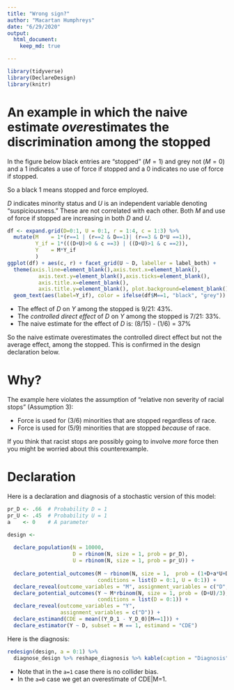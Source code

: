 ```yaml
---
title: "Wrong sign?"
author: "Macartan Humphreys"
date: "6/29/2020"
output: 
  html_document:
    keep_md: true

---
```


```r
library(tidyverse)
library(DeclareDesign)
library(knitr)
```

# An example in which the naive estimate *over*estimates the discrimination among the stopped 

In the figure below black entries are "stopped" ($M=1$) and grey not ($M=0$) and a 1 indicates a use of force if stopped and a 0 indicates no use of force if stopped.

So a black 1 means stopped and force employed.

$D$ indicates minority status and $U$ is an independent variable denoting "suspiciousness." These are not correlated with each other. Both $M$ and use of force if stopped are increasing in both $D$ and $U$.



```r

df <- expand.grid(D=0:1, U = 0:1, r = 1:4, c = 1:3) %>%
  mutate(M    = 1*(r==1 | (r==2 & D==1)| (r==3 & D*U ==1)),
         Y_if = 1*(((D+U)>0 & c ==3) | ((D+U)>1 & c ==2)),
         Y    = M*Y_if
         ) 
ggplot(df) + aes(c, r) + facet_grid(U ~ D, labeller = label_both) +
  theme(axis.line=element_blank(),axis.text.x=element_blank(),
          axis.text.y=element_blank(),axis.ticks=element_blank(),
          axis.title.x=element_blank(),
          axis.title.y=element_blank(), plot.background=element_blank()) +
  geom_text(aes(label=Y_if), color = ifelse(df$M==1, "black", "grey"))

```

* The effect of $D$ on $Y$ among the stopped is 9/21: 43%. 
* The *controlled direct effect* of $D$ on $Y$ among the stopped is 7/21: 33%. 
* The naive estimate for the effect of $D$ is: (8/15) - (1/6) = 37%

So the naive estimate overestimates the controlled direct effect but not the average effect, among the stopped.  This is confirmed in the design declaration below.

# Why?

The example here violates the assumption of "relative non severity of racial stops" (Assumption 3):

* Force is used for (3/6) minorities that are stopped regardless of race.
* Force is used for (5/9) minorities that are stopped *because* of race.

If you think that racist stops are possibly going to involve *more* force then you might be worried about this counterexample.

# Declaration


Here is a declaration and diagnosis of a stochastic version of this model:

```r
pr_D <- .66  # Probability D = 1
pr_U <- .45  # Probability U = 1
a    <- 0    # A parameter

design <-
  
  declare_population(N = 10000,
                     D = rbinom(N, size = 1, prob = pr_D),
                     U = rbinom(N, size = 1, prob = pr_U)) +
  
  declare_potential_outcomes(M ~ rbinom(N, size = 1,  prob = (1+D+a*U+D*U)/4),
                             conditions = list(D = 0:1, U = 0:1)) +
  declare_reveal(outcome_variables = "M", assignment_variables = c("D", "U")) +
  declare_potential_outcomes(Y ~ M*rbinom(N, size = 1, prob = (D+U)/3),
                             conditions = list(D = 0:1)) +
  declare_reveal(outcome_variables = "Y",
                 assignment_variables = c("D")) +
  declare_estimand(CDE = mean((Y_D_1 - Y_D_0)[M==1])) +
  declare_estimator(Y ~ D, subset = M == 1, estimand = "CDE")
```


Here is the diagnosis:

```r
redesign(design, a = 0:1) %>% 
  diagnose_design %>% reshape_diagnosis %>% kable(caption = "Diagnosis")
```

* Note that in the `a=1` case there is no collider bias.
* In the `a=0` case we get an overestimate of CDE|M=1.
